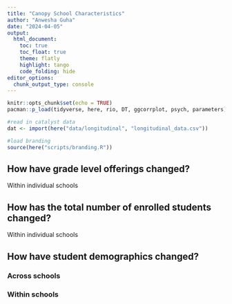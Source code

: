 ```yaml
---
title: "Canopy School Characteristics"
author: "Anwesha Guha"
date: "2024-04-05"
output: 
  html_document:
    toc: true
    toc_float: true
    theme: flatly
    highlight: tango
    code_folding: hide
editor_options: 
  chunk_output_type: console
---
```


```r
knitr::opts_chunk$set(echo = TRUE)
pacman::p_load(tidyverse, here, rio, DT, ggcorrplot, psych, parameters)

#read in catalyst data
dat <- import(here("data/longitudinal", "longitudinal_data.csv"))

#load branding
source(here("scripts/branding.R"))
```

## How have grade level offerings changed?

Within individual schools


## How has the total number of enrolled students changed?

Within individual schools

## How have student demographics changed?

### Across schools

### Within schools